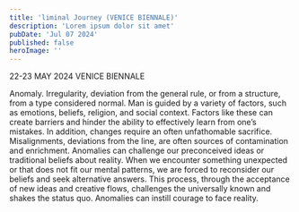 ```yaml
---
title: 'liminal Journey (VENICE BIENNALE)'
description: 'Lorem ipsum dolor sit amet'
pubDate: 'Jul 07 2024'
published: false
heroImage: ''
---
```



<div class="text-red-500 font-bold">22-23 MAY 2024 VENICE BIENNALE</div>

  <HydraFrame
    title="Liminal journey"
    src="https://liminal.show"
  />

<Paragraph>
  Anomaly. Irregularity, deviation from the general rule, or from a structure, from a type considered normal. Man is guided by a variety of factors, such as emotions, beliefs, religion, and social context. Factors like these can create barriers and hinder the ability to effectively learn from one’s mistakes. In addition, changes require an often unfathomable sacrifice.
</Paragraph>
<Paragraph>
  Misalignments, deviations from the line, are often sources of contamination and enrichment. Anomalies can challenge our preconceived ideas or traditional beliefs about reality. When we encounter something unexpected or that does not fit our mental patterns, we are forced to reconsider our beliefs and seek alternative answers. This process, through the acceptance of new ideas and creative flows, challenges the universally known and shakes the status quo. Anomalies can instill courage to face reality.
</Paragraph>
